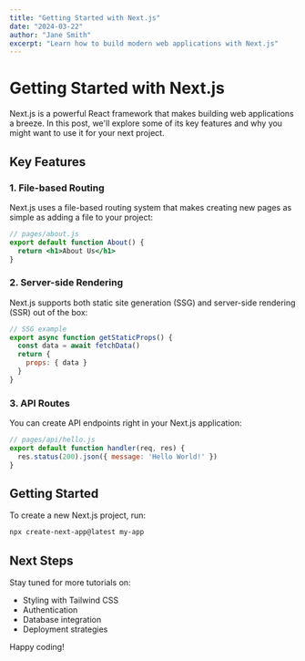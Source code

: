 ```yaml
---
title: "Getting Started with Next.js"
date: "2024-03-22"
author: "Jane Smith"
excerpt: "Learn how to build modern web applications with Next.js"
---
```


# Getting Started with Next.js

Next.js is a powerful React framework that makes building web applications a breeze. In this post, we'll explore some of its key features and why you might want to use it for your next project.

## Key Features

### 1. File-based Routing

Next.js uses a file-based routing system that makes creating new pages as simple as adding a file to your project:

```jsx
// pages/about.js
export default function About() {
  return <h1>About Us</h1>
}
```

### 2. Server-side Rendering

Next.js supports both static site generation (SSG) and server-side rendering (SSR) out of the box:

```jsx
// SSG example
export async function getStaticProps() {
  const data = await fetchData()
  return {
    props: { data }
  }
}
```

### 3. API Routes

You can create API endpoints right in your Next.js application:

```jsx
// pages/api/hello.js
export default function handler(req, res) {
  res.status(200).json({ message: 'Hello World!' })
}
```

## Getting Started

To create a new Next.js project, run:

```bash
npx create-next-app@latest my-app
```

## Next Steps

Stay tuned for more tutorials on:
- Styling with Tailwind CSS
- Authentication
- Database integration
- Deployment strategies

Happy coding!